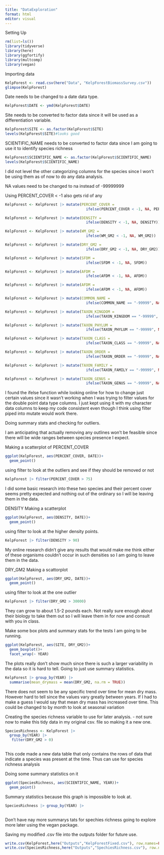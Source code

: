 ---
title: "DataExploration"
format: html
editor: visual
---

Setting Up

```{r}
rm(list=ls())
library(tidyverse)
library(here)
library(ggfortify)
library(multcomp)
library(vegan)
```

Importing data

```{r}
KelpForest <- read.csv(here("Data", "KelpForestBiomassSurvey.csv"))
glimpse(KelpForest)
```





Date needs to be changed to a date data type. 
```{r}
KelpForest$DATE <- ymd(KelpForest$DATE)
```


Site needs to be converted to factor data since it will be used as a differentiation variable. 
```{r}
KelpForest$SITE <- as.factor(KelpForest$SITE)
levels(KelpForest$SITE)#looks good
```

SCIENTIFIC_NAME needs to be converted to factor data since I am going to use it to identify species richness 
```{r}
KelpForest$SCIENTIFIC_NAME <- as.factor(KelpForest$SCIENTIFIC_NAME)
levels(KelpForest$SCIENTIFIC_NAME)
```

I did not level the other categorizing columns for the species since I won't be using them as of now to do any data analysis. 

NA values need to be changed to na instead of -99999999

Using PERCENT_COVER < -1 also gets rid of any 

```{r}
KelpForest <- KelpForest |> mutate(PERCENT_COVER = 
                                     ifelse(PERCENT_COVER < -1, NA, PERCENT_COVER))

KelpForest <- KelpForest |> mutate(DENSITY = 
                                     ifelse(DENSITY < -1, NA, DENSITY))

KelpForest <- KelpForest |> mutate(WM_GM2 = 
                                     ifelse(WM_GM2 < -1, NA, WM_GM2))

KelpForest <- KelpForest |> mutate(DRY_GM2 = 
                                     ifelse(DRY_GM2 < -1, NA, DRY_GM2))

KelpForest <- KelpForest |> mutate(SFDM = 
                                     ifelse(SFDM < -1, NA, SFDM))

KelpForest <- KelpForest |> mutate(AFDM = 
                                     ifelse(AFDM < -1, NA, AFDM))

KelpForest <- KelpForest |> mutate(AFDM = 
                                     ifelse(AFDM < -1, NA, AFDM))

KelpForest <- KelpForest |> mutate(COMMON_NAME = 
                                     ifelse(COMMON_NAME == "-99999", NA, COMMON_NAME))

KelpForest <- KelpForest |> mutate(TAXON_KINGDOM = 
                                     ifelse(TAXON_KINGDOM == "-99999", NA, TAXON_KINGDOM))

KelpForest <- KelpForest |> mutate(TAXON_PHYLUM = 
                                     ifelse(TAXON_PHYLUM == "-99999", NA, TAXON_PHYLUM))

KelpForest <- KelpForest |> mutate(TAXON_CLASS = 
                                     ifelse(TAXON_CLASS == "-99999", NA, TAXON_CLASS))

KelpForest <- KelpForest |> mutate(TAXON_ORDER = 
                                     ifelse(TAXON_ORDER == "-99999", NA, TAXON_ORDER))

KelpForest <- KelpForest |> mutate(TAXON_FAMILY = 
                                     ifelse(TAXON_FAMILY == "-99999", NA, TAXON_FAMILY))

KelpForest <- KelpForest |> mutate(TAXON_GENUS = 
                                     ifelse(TAXON_GENUS == "-99999", NA, TAXON_GENUS))
```

I found the ifelse function while looking online for how to change just certain values since it wasn't working when I was trying to filter values for the double point data type columns. I just kept using it with my character data columns to keep my code consistent even though I think using filter piped into mutate would work there.

Doing summary stats and checking for outliers.

I am anticipating that actually removing any outlines won't be feasible since there will be wide ranges between species presence I expect. 

Making a scatterplot of PERCENT_COVER

```{r}
ggplot(KelpForest, aes(PERCENT_COVER, DATE))+
  geom_point()
```
using filter to look at the outliers and see if they should be removed or not
```{r}
KelpForest |> filter(PERCENT_COVER > 75)
```
I did some basic research into these two species and their percent cover seems pretty expected and nothing out of the ordinary so I will be leaving them in the data. 


DENSITY
Making a scatterplot
```{r}
ggplot(KelpForest, aes(DENSITY, DATE))+
  geom_point()
```
using filter to look at the higher density points. 
```{r}
KelpForest |> filter(DENSITY > 90)
```

My online research didn't give any results that would make me think either of these organisms couldn't occur in such densities so I am going to leave them in the data. 

DRY_GM2
Making a scattorplot
```{r}
ggplot(KelpForest, aes(DRY_GM2, DATE))+
  geom_point()
```
using filter to look at the one outlier
```{r}
KelpForest |> filter(DRY_GM2 > 30000)
```

They can grow to about 1.5-2 pounds each. Not really sure enough about their biology to take them out so I will leave them in for now and consult with you in class. 


Make some box plots and summary stats for the tests I am going to be running. 
```{r}
ggplot(KelpForest, aes(SITE, DRY_GM2))+
  geom_boxplot()+
  facet_wrap(~ YEAR)
```
The plots really don't show much since there is such a larger variability in the data so it is hard to tell. Going to just use summary statistics. 

```{r}
KelpForest |> group_by(YEAR) |>
  summarise(mean_drymass = mean(DRY_GM2, na.rm = TRUE))
```
There does not seem to be any specific trend over time for mean dry mass. However hard to tell since the values vary greatly between years. If I had to make a guess I would say that mean dry mass has increased over time. This could be changed to by month to look at seasonal variation 


Creating the species richness variable to use for later analysis. 
- not sure now to make this tidy data in my original csv. file so making it a new one.
```{r}
SpeciesRichness <- KelpForest |> 
  group_by(YEAR) |>
   filter(DRY_GM2 > 0)
                    
```
This code made a new data table that only contains the rows of data that indicate a species was present at the time. Thus can use for species richness analysis


Doing some summary statistics on it
```{r}
ggplot(SpeciesRichness, aes(SCIENTIFIC_NAME, YEAR))+
  geom_point()
```
Summary statistics because this graph is impossible to look at. 
```{r}
SpeciesRichness |> group_by(YEAR) |>
  
```

Don't have nay more summarys tats for spechies richness going to explore more later using the vegan package. 


Saving my modified .csv file into the outputs folder for future use. 
```{r}
write.csv(KelpForest,here("Outputs","KelpForestFixed.csv"), row.names=FALSE)
write.csv(SpeciesRichness,here("Outputs","SpechiesRichness.csv"), row.names=FALSE)
```































